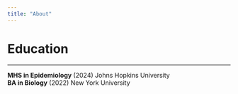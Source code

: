 ```yaml
---
title: "About"
---
```


# Education

------------------------------------------------------------------------

**MHS in Epidemiology** (2024) Johns Hopkins University\
**BA in Biology** (2022) New York University
